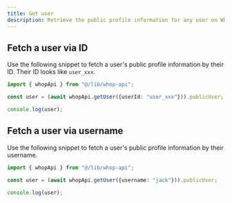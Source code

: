```yaml
---
title: Get user
description: Retrieve the public profile information for any user on Whop
---
```


## Fetch a user via ID

Use the following snippet to fetch a user's public profile information by their ID. Their ID looks like `user_xxx`.


```typescript
import { whopApi } from "@/lib/whop-api";

const user = (await whopApi.getUser({userId: "user_xxx"})).publicUser;

console.log(user);
```




## Fetch a user via username

Use the following snippet to fetch a user's public profile information by their username.


```typescript
import { whopApi } from "@/lib/whop-api";

const user = (await whopApi.getUser({username: "jack"})).publicUser;

console.log(user);
```


